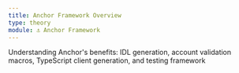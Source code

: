 ```yaml
---
title: Anchor Framework Overview
type: theory
module: ⚓ Anchor Framework
---
```


Understanding Anchor's benefits: IDL generation, account validation macros, TypeScript client generation, and testing framework
